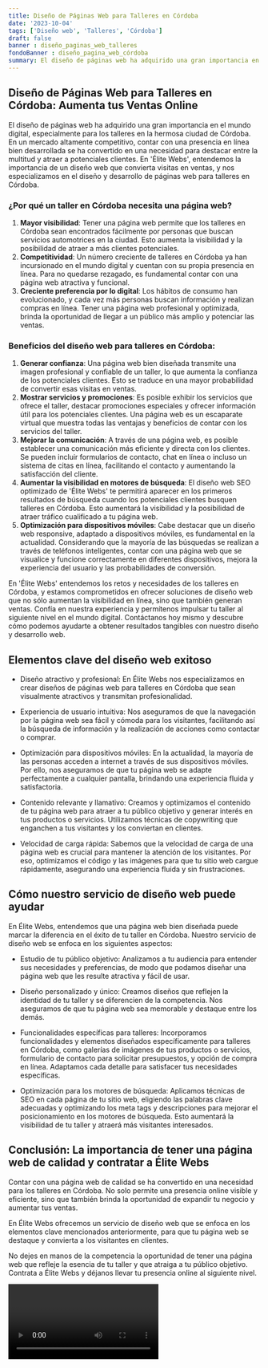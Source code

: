 ```yaml
---
title: Diseño de Páginas Web para Talleres en Córdoba
date: '2023-10-04'
tags: ['Diseño web', 'Talleres', 'Córdoba']
draft: false
banner : diseño_paginas_web_talleres
fondoBanner : diseño_pagina_web_córdoba
summary: El diseño de páginas web ha adquirido una gran importancia en el mundo digital, especialmente para los talleres en la hermosa ciudad de Córdoba. En un mercado altamente competitivo, contar con una presencia en línea bien desarrollada se ha convertido en una necesidad para destacar entre la multitud y atraer a potenciales clientes. En 'Élite Webs', entendemos la importancia de un diseño web que convierta visitas en ventas, y nos especializamos en el diseño y desarrollo de páginas web para talleres en Córdoba.
---
```


## Diseño de Páginas Web para Talleres en Córdoba: Aumenta tus Ventas Online

El diseño de páginas web ha adquirido una gran importancia en el mundo digital, especialmente para los talleres en la hermosa ciudad de Córdoba. En un mercado altamente competitivo, contar con una presencia en línea bien desarrollada se ha convertido en una necesidad para destacar entre la multitud y atraer a potenciales clientes. En 'Élite Webs', entendemos la importancia de un diseño web que convierta visitas en ventas, y nos especializamos en el diseño y desarrollo de páginas web para talleres en Córdoba.

### ¿Por qué un taller en Córdoba necesita una página web?

1. **Mayor visibilidad**: Tener una página web permite que los talleres en Córdoba sean encontrados fácilmente por personas que buscan servicios automotrices en la ciudad. Esto aumenta la visibilidad y la posibilidad de atraer a más clientes potenciales.
2. **Competitividad**: Un número creciente de talleres en Córdoba ya han incursionado en el mundo digital y cuentan con su propia presencia en línea. Para no quedarse rezagado, es fundamental contar con una página web atractiva y funcional.
3. **Creciente preferencia por lo digital**: Los hábitos de consumo han evolucionado, y cada vez más personas buscan información y realizan compras en línea. Tener una página web profesional y optimizada, brinda la oportunidad de llegar a un público más amplio y potenciar las ventas.

### Beneficios del diseño web para talleres en Córdoba:

1. **Generar confianza**: Una página web bien diseñada transmite una imagen profesional y confiable de un taller, lo que aumenta la confianza de los potenciales clientes. Esto se traduce en una mayor probabilidad de convertir esas visitas en ventas.
2. **Mostrar servicios y promociones**: Es posible exhibir los servicios que ofrece el taller, destacar promociones especiales y ofrecer información útil para los potenciales clientes. Una página web es un escaparate virtual que muestra todas las ventajas y beneficios de contar con los servicios del taller.
3. **Mejorar la comunicación**: A través de una página web, es posible establecer una comunicación más eficiente y directa con los clientes. Se pueden incluir formularios de contacto, chat en línea o incluso un sistema de citas en línea, facilitando el contacto y aumentando la satisfacción del cliente.
4. **Aumentar la visibilidad en motores de búsqueda**: El diseño web SEO optimizado de 'Élite Webs' te permitirá aparecer en los primeros resultados de búsqueda cuando los potenciales clientes busquen talleres en Córdoba. Esto aumentará la visibilidad y la posibilidad de atraer tráfico cualificado a tu página web.
5. **Optimización para dispositivos móviles**: Cabe destacar que un diseño web responsive, adaptado a dispositivos móviles, es fundamental en la actualidad. Considerando que la mayoría de las búsquedas se realizan a través de teléfonos inteligentes, contar con una página web que se visualice y funcione correctamente en diferentes dispositivos, mejora la experiencia del usuario y las probabilidades de conversión.

En 'Élite Webs' entendemos los retos y necesidades de los talleres en Córdoba, y estamos comprometidos en ofrecer soluciones de diseño web que no sólo aumentan la visibilidad en línea, sino que también generan ventas. Confía en nuestra experiencia y permítenos impulsar tu taller al siguiente nivel en el mundo digital. Contáctanos hoy mismo y descubre cómo podemos ayudarte a obtener resultados tangibles con nuestro diseño y desarrollo web.

<GifSeo />

<Cta />

## Elementos clave del diseño web exitoso

- Diseño atractivo y profesional: En Élite Webs nos especializamos en crear diseños de páginas web para talleres en Córdoba que sean visualmente atractivos y transmitan profesionalidad.

- Experiencia de usuario intuitiva: Nos aseguramos de que la navegación por la página web sea fácil y cómoda para los visitantes, facilitando así la búsqueda de información y la realización de acciones como contactar o comprar.

- Optimización para dispositivos móviles: En la actualidad, la mayoría de las personas acceden a internet a través de sus dispositivos móviles. Por ello, nos aseguramos de que tu página web se adapte perfectamente a cualquier pantalla, brindando una experiencia fluida y satisfactoria.

- Contenido relevante y llamativo: Creamos y optimizamos el contenido de tu página web para atraer a tu público objetivo y generar interés en tus productos o servicios. Utilizamos técnicas de copywriting que enganchen a tus visitantes y los conviertan en clientes.

- Velocidad de carga rápida: Sabemos que la velocidad de carga de una página web es crucial para mantener la atención de los visitantes. Por eso, optimizamos el código y las imágenes para que tu sitio web cargue rápidamente, asegurando una experiencia fluida y sin frustraciones.

## Cómo nuestro servicio de diseño web puede ayudar

En Élite Webs, entendemos que una página web bien diseñada puede marcar la diferencia en el éxito de tu taller en Córdoba. Nuestro servicio de diseño web se enfoca en los siguientes aspectos:

- Estudio de tu público objetivo: Analizamos a tu audiencia para entender sus necesidades y preferencias, de modo que podamos diseñar una página web que les resulte atractiva y fácil de usar.

- Diseño personalizado y único: Creamos diseños que reflejen la identidad de tu taller y se diferencien de la competencia. Nos aseguramos de que tu página web sea memorable y destaque entre los demás.

- Funcionalidades específicas para talleres: Incorporamos funcionalidades y elementos diseñados específicamente para talleres en Córdoba, como galerías de imágenes de tus productos o servicios, formulario de contacto para solicitar presupuestos, y opción de compra en línea. Adaptamos cada detalle para satisfacer tus necesidades específicas.

- Optimización para los motores de búsqueda: Aplicamos técnicas de SEO en cada página de tu sitio web, eligiendo las palabras clave adecuadas y optimizando los meta tags y descripciones para mejorar el posicionamiento en los motores de búsqueda. Esto aumentará la visibilidad de tu taller y atraerá más visitantes interesados.

## Conclusión: La importancia de tener una página web de calidad y contratar a Élite Webs

Contar con una página web de calidad se ha convertido en una necesidad para los talleres en Córdoba. No solo permite una presencia online visible y eficiente, sino que también brinda la oportunidad de expandir tu negocio y aumentar tus ventas.

En Élite Webs ofrecemos un servicio de diseño web que se enfoca en los elementos clave mencionados anteriormente, para que tu página web se destaque y convierta a los visitantes en clientes.

No dejes en manos de la competencia la oportunidad de tener una página web que refleje la esencia de tu taller y que atraiga a tu público objetivo. Contrata a Élite Webs y déjanos llevar tu presencia online al siguiente nivel.

<Video />

<CtaBot job='Talleres' city='Córdoba'/>

<Gmaps query='Córdoba+españa+maps' />
